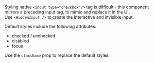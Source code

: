 Styling native `<input type="checkbox"/>` tag is difficult - this component mirrors a preceding input tag, to mimic and replace it in the UI.  
Use `<HiddenInput />` to create the interactive and invisible input.

Default styles include the following attributes:
- checked / unchecked
- disabled
- focus

Use the `className` prop to replace the default styles.